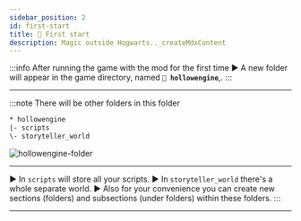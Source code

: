 ```yaml
---
sidebar_position: 2
id: first-start
title: 📂 First start 
description: Magic outside Hogwarts.._createMdxContent
---
```


:::info After running the game with the mod for the first time
▶ A new folder will appear in the game directory, named **`📁 hollowengine`**,.
:::

---

:::note There will be other folders in this folder
```txt
* hollowengine
|- scripts
\- storyteller_world
```
![hollowengine-folder](@site/static/img/doc/hollowengine-folder.png)

---

▶ In `scripts` will store all your scripts.
▶ In `storyteller_world` there's a whole separate world.
▶ Also for your convenience you can create new sections (folders) and subsections (under folders) within these folders.
:::

---

